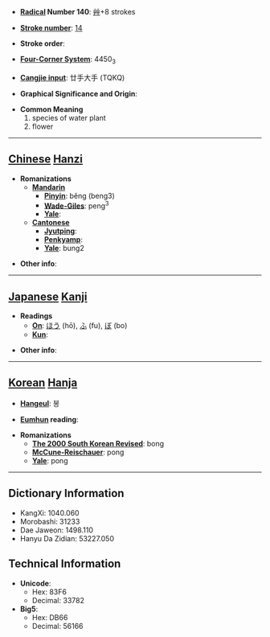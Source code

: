 * '''[[Wiktionary:Chinese radical index| Radical]] Number 140''': [[Wiktionary:Chinese radical index 艸|艸]]+8 strokes

* '''[[Wiktionary:Chinese total strokes index|Stroke number]]''': [[Wiktionary:Chinese total strokes index 14|14]]

* '''Stroke order''': 

* '''[[Wiktionary:Chinese four corner index|Four-Corner System]]''': 4450<sub>3</sub>

* '''[[Wiktionary:Chinese Cangjie index|Cangjie input]]''': 廿手大手 (TQKQ)

* '''Graphical Significance and Origin''': 

* '''Common Meaning'''
*#species of water plant
*# flower


----

== [[Chinese]] [[Hanzi]] ==

* '''Romanizations'''
** '''[[Mandarin]]'''
*** '''[[Pinyin]]''': běng (beng3)
*** '''[[Wade-Giles]]''': peng<sup>3</sup>
*** '''[[Yale]]''': 
** '''[[Cantonese]]'''
*** '''[[Jyutping]]''':
*** '''[[Penkyamp]]''': 
*** '''[[Yale]]''': bung2

* '''Other info''': 

----

== [[Japanese]] [[Kanji]] ==

* '''Readings'''
** '''[[On]]''': [[ほう]] (hō), [[ふ]] (fu), [[ぼ]] (bo)
** '''[[Kun]]''': 

* '''Other info''':  

----

== [[Korean]] [[Hanja]] ==

* '''[[Hangeul]]''': 봉

* '''[[Eumhun]] reading''': 

* '''Romanizations'''
** '''[[The 2000 South Korean Revised Romanization|The 2000 South Korean Revised]]''': bong
** '''[[McCune-Reischauer]]''': pong
** '''[[Yale]]''': pong

----

== Dictionary Information ==

* KangXi: 1040.060
* Morobashi: 31233
* Dae Jaweon: 1498.110
* Hanyu Da Zidian: 53227.050

== Technical Information ==

* '''Unicode''':
** Hex: 83F6
** Decimal: 33782
* '''Big5''':
** Hex: DB66
** Decimal: 56166